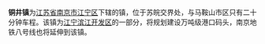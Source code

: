 {{expand|time=2011-05-12T09:59:25+00:00}}
{{unreferenced|time=2011-05-12T09:59:25+00:00}}
'''铜井镇'''为[[江苏省|江苏省]][[南京市|南京市]][[江宁区_(南京市)|江宁区]]下辖的镇，位于苏皖交界处，与马鞍山市区只有二十分钟车程。该镇为[[江宁滨江开发区|江宁滨江开发区]]的一部分，将规划建设万吨级港口码头，南京地铁八号线也将延伸到该镇。